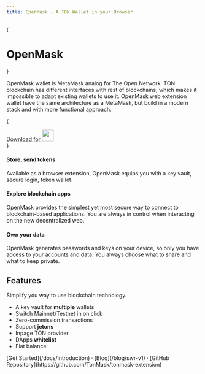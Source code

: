 ```yaml
---
title: OpenMask - A TON Wallet in your Browser
---
```



{<h1 className="text-center font-extrabold md:text-5xl mt-8">OpenMask</h1>}

<Bleed><Features/></Bleed>

OpenMask wallet is MetaMask analog for The Open Network. TON blockchain has different interfaces with rest of blockchains, which makes it impossible to adapt existing wallets to use it. OpenMask web extension wallet have the same architecture as a MetaMask, but build in a modern stack and with more functional approach.

{

<div className="mt-16 mb-20 text-center">
  <a href="#" className="py-3 px-5 rounded-3xl bg-[#88d3ff] text-black text-lg font-bold inline-flex gap-3 no-underline">
    Download for <img src="/chrome.png" width="30" />
  </a>
</div>
}

<Examples />

#### Store, send tokens

Available as a browser extension, OpenMask equips you with a key vault, secure login, token wallet.

#### Explore blockchain apps

OpenMask provides the simplest yet most secure way to connect to blockchain-based applications.
You are always in control when interacting on the new decentralized web.

#### Own your data

OpenMask generates passwords and keys on your device, so only you have access to your accounts and data.
You always choose what to share and what to keep private.

## Features

Simplify you way to use blockchain technology.

- A key vault for **multiple** wallets
- Switch Mainnet/Testnet in on click
- Zero-commission transactions
- Support **jetons**
- Inpage TON provider
- DApps **whitelist**
- Fiat balance

<div className="mt-16 mb-20 text-center">
  [Get Started](/docs/introduction) · [Blog](/blog/swr-v1) · [GitHub Repository](https://github.com/TonMask/tonmask-extension)
</div>
